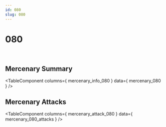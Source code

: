 ```yaml
---
id: 080
slug: 080
---
```



# 080

<div style = {{ display: "flex" }}>
    <Image img={require('@site/static/img/mercenaries/illust/thum_char_view_n_080.jpg')}/>
    <Image img={require('@site/static/img/mercenaries/illust/thum_char_view_o_080.jpg')}/>
</div>

## Mercenary Summary

<TableComponent
  columns={ mercenary_info_080 }
  data={ mercenary_080 }
/>

## Mercenary Attacks

<TableComponent
  columns={ mercenary_attack_080 }
  data={ mercenary_080_attacks }
/>